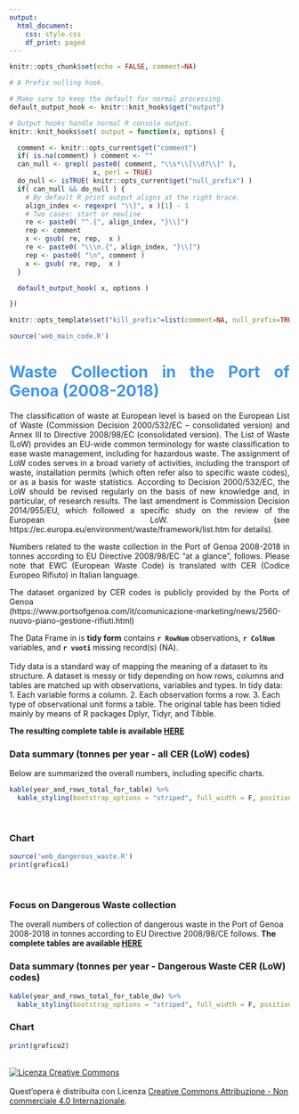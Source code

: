 ```yaml
---
output:
  html_document:
    css: style.css
    df_print: paged
---
```


```r
knitr::opts_chunk$set(echo = FALSE, comment=NA)
```

```r
# A Prefix nulling hook.

# Make sure to keep the default for normal processing.
default_output_hook <- knitr::knit_hooks$get("output")

# Output hooks handle normal R console output.
knitr::knit_hooks$set( output = function(x, options) {

  comment <- knitr::opts_current$get("comment")
  if( is.na(comment) ) comment <- ""
  can_null <- grepl( paste0( comment, "\\s*\\[\\d?\\]" ),
                     x, perl = TRUE)
  do_null <- isTRUE( knitr::opts_current$get("null_prefix") )
  if( can_null && do_null ) {
    # By default R print output aligns at the right brace.
    align_index <- regexpr( "\\]", x )[1] - 1
    # Two cases: start or newline
    re <- paste0( "^.{", align_index, "}\\]")
    rep <- comment
    x <- gsub( re, rep,  x )
    re <- paste0( "\\\n.{", align_index, "}\\]")
    rep <- paste0( "\n", comment )
    x <- gsub( re, rep,  x )
  }

  default_output_hook( x, options )

})

knitr::opts_template$set("kill_prefix"=list(comment=NA, null_prefix=TRUE))
```


```r
source('web_main_code.R')
```
<H1><div style="text-align: justify; font-weight: bold; color: #4096EE">Waste Collection in the Port of Genoa (2008-2018)</div></H1>   

<div style="text-align: justify">The classification of waste at European level is based on the European List of Waste (Commission Decision 2000/532/EC – consolidated version) and Annex III to Directive 2008/98/EC (consolidated version). The List of Waste (LoW) provides an EU-wide common terminology for waste classification to ease waste management, including for hazardous waste. The assignment of LoW codes serves in a broad variety of activities, including the transport of waste, installation permits (which often refer also to specific waste codes), or as a basis for waste statistics. According to Decision 2000/532/EC, the LoW should be revised regularly on the basis of new knowledge and, in particular, of research results. The last amendment is Commission Decision 2014/955/EU, which followed a specific study on the review of the European LoW. 
(see https://ec.europa.eu/environment/waste/framework/list.htm for details).

Numbers related to the waste collection in the Port of Genoa 2008-2018 in tonnes according to EU Directive 2008/98/EC "at a  glance", follows. Please note that EWC (European Waste Code) is translated with CER (Codice Europeo Rifiuto) in Italian language.

The dataset organized by CER codes is publicly provided by the Ports of Genoa  
(https://www.portsofgenoa.com/it/comunicazione-marketing/news/2560-nuovo-piano-gestione-rifiuti.html)  
</div>

The Data Frame in is <b>tidy form</b> contains <b>`r RowNum` </b>observations, <b>`r ColNum`</b> variables, and <b>`r vuoti` </b>missing record(s) (NA).<br><br>
Tidy data is a standard way of mapping the meaning of a dataset to its structure. A dataset is messy or tidy depending on how rows, columns and tables are matched up with observations, variables and types. In tidy data:
1. Each variable forms a column.
2. Each observation forms a row.
3. Each type of observational unit forms a table. The original table has been tidied mainly by means of R packages Dplyr, Tidyr, and Tibble.

<b>The resulting complete table is available <a href="web_PoG_waste_2008_2018_tidy_table.html" target="_blank" >HERE</a></b>
  \
<H3>Data summary (tonnes per year - all CER (LoW) codes)</H3>  
Below are summarized the overall numbers, including specific charts.


```r

kable(year_and_rows_total_for_table) %>%
  kable_styling(bootstrap_options = "striped", full_width = F, position = "left")
```
  
  
\
<H3>Chart</H3>

```r
source('web_dangerous_waste.R')
print(grafico1)
```
\
<H3>Focus on Dangerous Waste collection</H3>

The overall numbers of collection of dangerous waste in the Port of Genoa 2008-2018 in tonnes according to EU Directive 2008/98/CE follows. <b>The complete tables are available <a href="web_PoG_waste_2008_2018_dw_tables.html" target="_blank" >HERE</a></b>
\
<H3>Data summary (tonnes per year - Dangerous Waste CER (LoW) codes)</H3>
```r

kable(year_and_rows_total_for_table_dw) %>%
  kable_styling(bootstrap_options = "striped", full_width = F, position = "left")
```
<H3>Chart</H3>
```r
print(grafico2)
```
  
\
<a rel="license" href="http://creativecommons.org/licenses/by-nc/4.0/"><img alt="Licenza Creative Commons" style="border-width:0" src="https://i.creativecommons.org/l/by-nc/4.0/88x31.png" /></a><br /><br />Quest'opera è distribuita con Licenza <a rel="license" href="http://creativecommons.org/licenses/by-nc/4.0/">Creative Commons Attribuzione - Non commerciale 4.0 Internazionale</a>.
